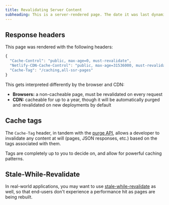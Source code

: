 ```yaml
---
title: Revalidating Server Content
subheading: This is a server-rendered page. The date it was last dynamically-rendered is shown above.
---
```


## Response headers

This page was rendered with the following headers:

```js
{
  "Cache-Control": "public, max-age=0, must-revalidate",
  "Netlify-CDN-Cache-Control": "public, max-age=31536000, must-revalidate",
  "Cache-Tag": "/caching,all-ssr-pages"
}
```

This gets interpreted differently by the browser and CDN:

- **Browsers:** a non-cacheable page, must be revalidated on every request
- **CDN:** cacheable for up to a year, though it will be automatically purged and revalidated on new deployments by default

## Cache tags

The `Cache-Tag` header, in tandem with the [purge API](https://docs.netlify.com/platform/caching/#on-demand-invalidation), allows a developer to invalidate any
content at will (pages, JSON responses, etc.) based on the tags associated with them.

Tags are completely up to you to decide on, and allow for powerful caching patterns.

## Stale-While-Revalidate

In real-world applications, you may want to use [stale-while-revalidate](https://docs.netlify.com/platform/caching/#stale-while-revalidate-directive) as well, so that end-users don't experience
a performance hit as pages are being rebuilt.
